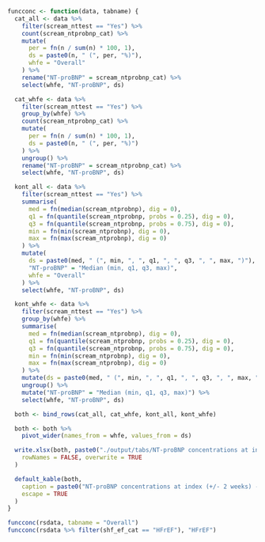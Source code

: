 ```r

funcconc <- function(data, tabname) {
  cat_all <- data %>%
    filter(scream_nttest == "Yes") %>%
    count(scream_ntprobnp_cat) %>%
    mutate(
      per = fn(n / sum(n) * 100, 1),
      ds = paste0(n, " (", per, "%)"),
      whfe = "Overall"
    ) %>%
    rename("NT-proBNP" = scream_ntprobnp_cat) %>%
    select(whfe, "NT-proBNP", ds)

  cat_whfe <- data %>%
    filter(scream_nttest == "Yes") %>%
    group_by(whfe) %>%
    count(scream_ntprobnp_cat) %>%
    mutate(
      per = fn(n / sum(n) * 100, 1),
      ds = paste0(n, " (", per, "%)")
    ) %>%
    ungroup() %>%
    rename("NT-proBNP" = scream_ntprobnp_cat) %>%
    select(whfe, "NT-proBNP", ds)

  kont_all <- data %>%
    filter(scream_nttest == "Yes") %>%
    summarise(
      med = fn(median(scream_ntprobnp), dig = 0),
      q1 = fn(quantile(scream_ntprobnp, probs = 0.25), dig = 0),
      q3 = fn(quantile(scream_ntprobnp, probs = 0.75), dig = 0),
      min = fn(min(scream_ntprobnp), dig = 0),
      max = fn(max(scream_ntprobnp), dig = 0)
    ) %>%
    mutate(
      ds = paste0(med, " (", min, ", ", q1, ", ", q3, ", ", max, ")"),
      "NT-proBNP" = "Median (min, q1, q3, max)",
      whfe = "Overall"
    ) %>%
    select(whfe, "NT-proBNP", ds)

  kont_whfe <- data %>%
    filter(scream_nttest == "Yes") %>%
    group_by(whfe) %>%
    summarise(
      med = fn(median(scream_ntprobnp), dig = 0),
      q1 = fn(quantile(scream_ntprobnp, probs = 0.25), dig = 0),
      q3 = fn(quantile(scream_ntprobnp, probs = 0.75), dig = 0),
      min = fn(min(scream_ntprobnp), dig = 0),
      max = fn(max(scream_ntprobnp), dig = 0)
    ) %>%
    mutate(ds = paste0(med, " (", min, ", ", q1, ", ", q3, ", ", max, ")")) %>%
    ungroup() %>%
    mutate("NT-proBNP" = "Median (min, q1, q3, max)") %>%
    select(whfe, "NT-proBNP", ds)

  both <- bind_rows(cat_all, cat_whfe, kont_all, kont_whfe)

  both <- both %>%
    pivot_wider(names_from = whfe, values_from = ds)

  write.xlsx(both, paste0("./output/tabs/NT-proBNP concentrations at index (2 weeks) - ", tabname, "_", Sys.Date(), ".xlsx"),
    rowNames = FALSE, overwrite = TRUE
  )

  default_kable(both,
    caption = paste0("NT-proBNP concentrations at index (+/- 2 weeks) - ", tabname),
    escape = TRUE
  )
}

funcconc(rsdata, tabname = "Overall")
funcconc(rsdata %>% filter(shf_ef_cat == "HFrEF"), "HFrEF")
```
